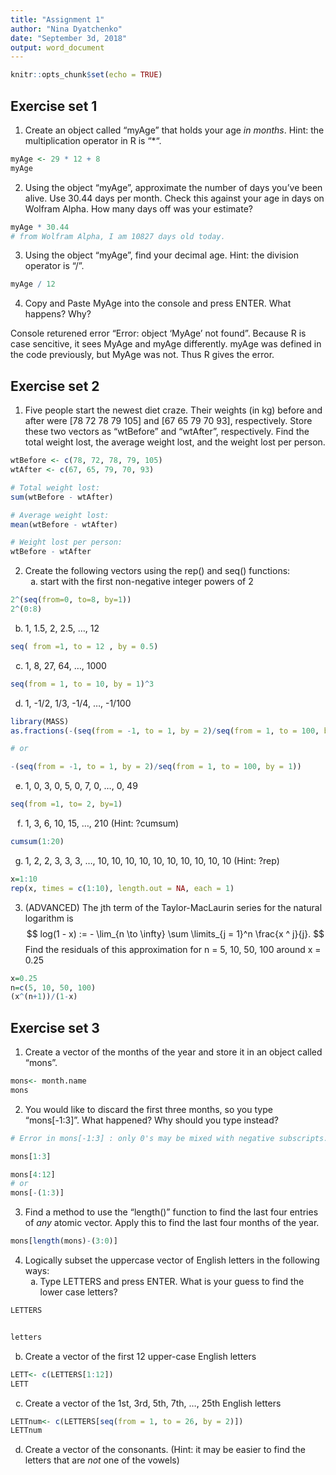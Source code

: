 ```yaml
---
title: "Assignment 1"
author: "Nina Dyatchenko"
date: "September 3d, 2018"
output: word_document
---
```


```r
knitr::opts_chunk$set(echo = TRUE)
```


## Exercise set 1



1. Create an object called "myAge" that holds your age *in months*. Hint: the
   multiplication operator in R is "*".
   
```r
myAge <- 29 * 12 + 8
myAge
```


2. Using the object "myAge", approximate the number of days you've been alive.
   Use 30.44 days per month. Check this against your age in days on Wolfram
   Alpha. How many days off was your estimate?
   
```r
myAge * 30.44
# from Wolfram Alpha, I am 10827 days old today.
```

3. Using the object "myAge", find your decimal age. Hint: the division
   operator is "/".
   
```r
myAge / 12
```

4. Copy and Paste MyAge into the console and press ENTER. What happens? Why?
 
  Console returened error "Error: object 'MyAge' not found". Because R is case sencitive, it sees MyAge and myAge differently. myAge was defined in the code previously, but MyAge was not. Thus R gives the error. 




## Exercise set 2



1. Five people start the newest diet craze. Their weights (in kg) before and
   after were [78 72 78 79 105] and [67 65 79 70 93], respectively. Store
   these two vectors as "wtBefore" and "wtAfter", respectively. Find the total
   weight lost, the average weight lost, and the weight lost per person.
   
```r
wtBefore <- c(78, 72, 78, 79, 105)
wtAfter <- c(67, 65, 79, 70, 93)

# Total weight lost:
sum(wtBefore - wtAfter)

# Average weight lost:
mean(wtBefore - wtAfter)

# Weight lost per person:
wtBefore - wtAfter
```

   
2. Create the following vectors using the rep() and seq() functions:
   a) start with the first non-negative integer powers of 2
   
```r
2^(seq(from=0, to=8, by=1))
2^(0:8)
```

   b) 1, 1.5, 2, 2.5, ..., 12
   
```r
seq( from =1, to = 12 , by = 0.5)
```

   c) 1, 8, 27, 64, ..., 1000
   
```r
seq(from = 1, to = 10, by = 1)^3
```

   d) 1, -1/2, 1/3, -1/4, ..., -1/100
   
```r
library(MASS)
as.fractions(-(seq(from = -1, to = 1, by = 2)/seq(from = 1, to = 100, by = 1)))
```

```r
# or

-(seq(from = -1, to = 1, by = 2)/seq(from = 1, to = 100, by = 1))

```

   
   e) 1, 0, 3, 0, 5, 0, 7, 0, ..., 0, 49
   
```r

seq(from =1, to= 2, by=1)

```

   f) 1, 3, 6, 10, 15, ..., 210 (Hint: ?cumsum)
   
```r
cumsum(1:20)
```

   g) 1, 2, 2, 3, 3, 3, ..., 10, 10, 10, 10, 10, 10, 10, 10, 10, 10 (Hint: ?rep)
   
```r
x=1:10
rep(x, times = c(1:10), length.out = NA, each = 1)
```

   
3. (ADVANCED) The jth term of the Taylor-MacLaurin series for the natural
   logarithm is
   $$
   log(1 - x) := - \lim_{n \to \infty} \sum \limits_{j = 1}^n \frac{x ^ j}{j}.
   $$
   Find the residuals of this approximation for n = 5, 10, 50, 100 around x =
   0.25

```r
x=0.25
n=c(5, 10, 50, 100)
(x^(n+1))/(1-x)

```



## Exercise set 3


1. Create a vector of the months of the year and store it in an object called
   "mons".
   
```r
mons<- month.name
mons
```


2. You would like to discard the first three months, so you type "mons[-1:3]".
   What happened? Why should you type instead?
   
```r
# Error in mons[-1:3] : only 0's may be mixed with negative subscripts. R doesn't allow to #"knit" with the error

mons[1:3]

mons[4:12]
# or
mons[-(1:3)]

```

3. Find a method to use the "length()" function to find the last four entries
   of *any* atomic vector. Apply this to find the last four months of the
   year.
   
```r
mons[length(mons)-(3:0)]
```

4. Logically subset the uppercase vector of English letters in the following
   ways:
   a) Type LETTERS and press ENTER. What is your guess to find the lower case
      letters?

```r
LETTERS


letters

```

   b) Create a vector of the first 12 upper-case English letters
   
```r
LETT<- c(LETTERS[1:12])
LETT

```

   
   c) Create a vector of the 1st, 3rd, 5th, 7th, ..., 25th English letters
   
```r
LETTnum<- c(LETTERS[seq(from = 1, to = 26, by = 2)])
LETTnum

```

   d) Create a vector of the consonants. (Hint: it may be easier to find the
      letters that are *not* one of the vowels)
      
```r

```

      
